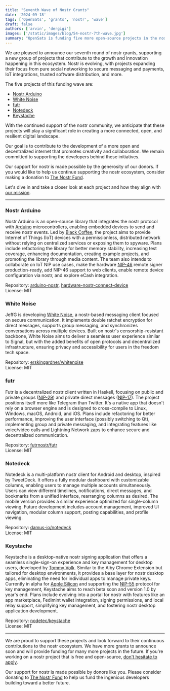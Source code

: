 ```yaml
---
title: "Seventh Wave of Nostr Grants"
date: '2024-09-18'
tags: ['OpenSats', 'grants', 'nostr', 'wave']
draft: false
authors: ['arvin', 'dergigi']
images: ['/static/images/blog/54-nostr-7th-wave.jpg']
summary: "OpenSats is funding five more open-source projects in the nostr ecosystem."
---
```


We are pleased to announce our seventh round of nostr grants, supporting a new
group of projects that contribute to the growth and innovation happening in this
ecosystem. Nostr is evolving, with projects expanding their focus from pure
social networking to secure messaging and payments, IoT integrations, trusted
software distribution, and more.

The five projects of this funding wave are:

- [Nostr Arduino](#nostr-arduino)
- [White Noise](#white-noise)
- [futr](#futr)
- [Notedeck](#notedeck)
- [Keystache](#keystache)

With the continued support of the nostr community, we anticipate that these
projects will play a significant role in creating a more connected, open, and
resilient digital landscape.

Our goal is to contribute to the development of a more open and decentralized
internet that promotes creativity and collaboration. We remain committed to
supporting the developers behind these initiatives.

Our support for nostr is made possible by the generosity of our donors. If you
would like to help us continue supporting the nostr ecosystem, consider making a
donation to [The Nostr Fund](/funds/nostr).

<center>
    <DonateToNostrFundButton/>
</center>

Let's dive in and take a closer look at each project and how they align with [our
mission](/mission).

---

### Nostr Arduino

Nostr Arduino is an open-source library that integrates the nostr protocol with
[Arduino](https://www.arduino.cc/en/Guide/Introduction) microcontrollers,
enabling embedded devices to send and receive nostr events. Led by [Black
Coffee](https://github.com/blackcoffeexbt/), the project aims to provide
Internet of Things (IoT) devices with a permissionless, distributed network
without relying on centralized services or exposing them to spyware. Plans
include refactoring the library for better memory stability, increasing test
coverage, enhancing documentation, creating example projects, and promoting the
library through media content. The team also intends to collaborate on IoT NIP
use cases, make the hardware [NIP-46] remote signer production-ready, add NIP-46
support to web clients, enable remote device configuration via nostr, and
explore eCash integration.

Repository: [arduino-nostr](https://github.com/blackcoffeexbt/arduino-nostr),
[hardware-nostr-connect-device](https://github.com/blackcoffeexbt/hardware-nostr-connect-device)  
License: MIT

[NIP-46]: https://github.com/nostr-protocol/nips/blob/master/46.md

### White Noise

JeffG is developing [White Noise](https://github.com/erskingardner/whitenoise),
a nostr-based messaging client focused on secure communication. It implements
double ratchet encryption for direct messages, supports group messaging, and
synchronizes conversations across multiple devices. Built on nostr's
censorship-resistant backbone, White Noise aims to deliver a seamless user
experience similar to Signal, but with the added benefits of open protocols and
decentralized infrastructure, ensuring privacy and accessibility for users in
the freedom tech space.

Repository:
[erskingardner/whitenoise](https://github.com/erskingardner/whitenoise)  
License: MIT  

### futr

Futr is a decentralized nostr client written in Haskell, focusing on public and
private groups ([NIP-29]) and private direct messages ([NIP-17]). The project
positions itself more like Telegram than Twitter. It's a native app that doesn't
rely on a browser engine and is designed to cross-compile to Linux, Windows,
macOS, Android, and iOS. Plans include refactoring for better performance,
improving the user interface (possibly switching to Qt), implementing group and
private messaging, and integrating features like voice/video calls and Lightning
Network zaps to enhance secure and decentralized communication.

Repository: [futrnostr/futr](https://github.com/futrnostr/futr)  
License: MIT

[NIP-29]: https://github.com/nostr-protocol/nips/blob/master/29.md
[NIP-17]: https://github.com/nostr-protocol/nips/blob/master/17.md

### Notedeck

Notedeck is a multi-platform nostr client for Android and desktop, inspired by
TweetDeck. It offers a fully modular dashboard with customizable columns,
enabling users to manage multiple accounts simultaneously. Users can view
different timelines, notifications, direct messages, and bookmarks from a
unified interface, rearranging columns as desired. The mobile version provides a
similar experience optimized for single-column viewing. Future development
includes account management, improved UI navigation, modular column support,
posting capabilities, and profile viewing.

Repository: [damus-io/notedeck](https://github.com/damus-io/notedeck)  
License: MIT  

### Keystache

Keystache is a desktop-native nostr signing application that offers a seamless
single-sign-on experience and key management for desktop users, developed by
[Tommy Volk](https://github.com/tvolk131). Similar to the Alby Chrome Extension
but tailored for desktop environments, it provides a base layer for nostr
desktop apps, eliminating the need for individual apps to manage private keys.
Currently in alpha for [Apple
Silicon](https://en.wikipedia.org/wiki/Apple_silicon) and supporting the
[NIP-55](https://github.com/nostr-protocol/nips/blob/master/55.md) protocol for
key management, Keystache aims to reach beta soon and version 1.0 by year's end.
Plans include evolving into a portal for nostr with features like an app
marketplace, Fedimint wallet integration, signing permissions, and local relay
support, simplifying key management, and fostering nostr desktop application
development.

Repository: [nodetec/keystache](https://github.com/nodetec/keystache)  
License: MIT  

---

We are proud to support these projects and look forward to their continuous
contributions to the nostr ecosystem. We have more grants to announce soon and
will provide funding for many more projects in the future. If you're working on
a nostr project that is free and open-source, [don't hesitate to apply](/apply).

Our support for nostr is made possible by donors like you. Please consider
donating to [The Nostr Fund](/funds/nostr) to help us fund the ingenious
developers building toward a better future.

<center>
    <DonateToNostrFundButton/>
</center>
